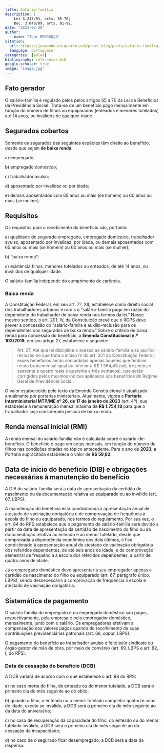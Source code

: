 ```yaml
---
title: Salário-família
description: |
    Lei 8.213/91, arts. 65-70;
    Dec. 3.048/99, arts. 81-92.
date: "2023-05-20"
author: 
  - name: "Igor MENDONÇA"
citation: 
  url: https://jusmendonca.quarto.pub/previ_blog/posts/salario-familia/
  language: portuguese
categories: [aulas]
bibliography: references.bib
google-scholar: true
image: "image.jpg"
---
```


## Fato gerador

O salário-família é regulado pelos pelos artigos 65 a 70 da Lei de Benefícios da Previdência Social. Trata-se de um benefício pago mensalmente em função do número de filhos ou equiparados (enteados e menores tutelados) até 14 anos, ou inválidos de qualquer idade.

## Segurados cobertos

Somente os segurados das seguintes espécies têm direito ao benefício, desde que sejam **de baixa renda**:

a\) empregado;

b\) empregado doméstico;

c\) trabalhador avulso;

d\) aposentado por invalidez ou por idade;

e\) demais aposentados com 65 anos ou mais (se homem) ou 60 anos ou mais (se mulher).

## Requisitos

Os requisitos para o recebimento do benefício são, portanto:

a\) qualidade de segurado empregado, empregado doméstico, trabalhador avulso, aposentado por invalidez, por idade, ou demais aposentados com 65 anos ou mais (se homem) ou 60 anos ou mais (se mulher);

b\) "baixa renda";

c\) existência filhos, menores tutelados ou enteados, de até 14 anos, ou inválidos de qualquer idade.

O salário-família independe do cumprimento de carência.

### Baixa renda

A Constituição Federal, em seu art. 7º, XII, estabelece como direito social dos trabalhadores urbanos e rurais o "salário-família pago em razão do dependente do trabalhador de baixa renda nos termos da lei." Nesse mesmo sentido, o art. 201, IV, da Constituição prevê que o RGPS deve prever a concessão do "salário-família e auxílio-reclusão para os dependentes dos segurados de baixa renda." Sobre o critério de baixa renda para concessão do benefício, a **Emenda Constitucional n.º 103/2019**, em seu artigo 27, estabelece o seguinte:

> Art. 27. Até que lei discipline o acesso ao salário-família e ao auxílio-reclusão de que trata o inciso IV do art. 201 da Constituição Federal, esses benefícios serão concedidos apenas àqueles que tenham renda bruta mensal igual ou inferior a R\$ 1.364,43 (mil, trezentos e sessenta e quatro reais e quarenta e três centavos), que serão corrigidos pelos mesmos índices aplicados aos benefícios do Regime Geral de Previdência Social.

O valor estabelecido pelo texto da Emenda Constitucional é atualizado anualmente por portarias ministeriais. Atualmente, vigora a **Portaria Interministerial MTP/ME nº 26, de 17 de janeiro de 2023** (art. 4º), que estabelece a remuneração mensal máxima de **R\$ 1.754,18** para que o trabalhador seja considerado pessoa de baixa renda. <!---# Atualizar anualmente --->

## Renda mensal inicial (RMI)

A renda mensal do salário-família não é calculada sobre o salário-de-benefício. O benefício é pago em cotas mensais, em função do número de filhos nas condições citadas no tópico antecedente. Para o ano de **2023**, a Portaria supracitada estabelece o valor de **R\$ 59,82**.

## Data de início do benefício (DIB) e obrigações necessárias à manutenção do benefício

A DIB do salário-família será a data de apresentação da certidão de nascimento ou da documentação relativa ao equiparado ou ao inválido (art. 67, LBPS).

A manutenção do benefício está condicionada à apresentação anual de atestado de vacinação obrigatória e de comprovação de frequência à escola do filho ou equiparado, nos termos do regulamento. Por sua vez, o art. 84 do RPS estabelece que o pagamento do salário-família será devido a partir da data de apresentação da certidão de nascimento do filho ou da documentação relativa ao enteado e ao menor tutelado, desde que comprovada a dependência econômica dos dois últimos, e fica condicionado à apresentação anual de atestado de vacinação obrigatória dos referidos dependentes, de até seis anos de idade, e de comprovação semestral de frequência à escola dos referidos dependentes, a partir de quatro anos de idade.

Já o empregado doméstico deve apresentar a seu empregador apenas a certidão de nascimento do filho ou equiparado (art. 67, parágrafo único, LBPS), sendo desnecessária a comprovação de frequência à escola e atestado de vacinação obrigatória.

## Sistemática de pagamento

O salário família do empregado e do empregado doméstico são pagos, respectivamente, pela empresa e pelo empregador doméstico, mensalmente, junto com o salário. Os empregadores efetivam a compensação dos valores pagos quando do recolhimento de suas contribuições previdenciárias patronais (art. 68, *caput*, LBPS).

O pagamento do benefício ao trabalhador avulso é feito pelo sindicato ou órgão gestor de mão de obra, por meio de convênio (art. 69, LBPS e art. 82, I, do RPS).

### Data de cessação do benefício (DCB)

A DCB variará de acordo com o que estabelece o art. 88 do RPS:

a\) no caso morte do filho, do enteado ou do menor tutelado, a DCB será o primeiro dia do mês seguinte ao do óbito;

b\) quando o filho, o enteado ou o menor tutelado completar quatorze anos de idade, exceto se inválido, a DCB será o primeiro dia do mês seguinte ao da data do aniversário;

c\) no caso de recuperação da capacidade do filho, do enteado ou do menor tutelado inválido, a DCB será o primeiro dia do mês seguinte ao da cessação da incapacidade;

d\) no caso de o segurado ficar desempregado, a DCB será a data da dispensa. <!---# e o caso de não apresentação dos atestados exigidos?  --->
